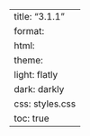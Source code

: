 ---
title: "3.1.1"
format:
    html:
        theme:
            light: flatly
            dark: darkly
        css: styles.css
        toc: true
---